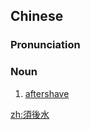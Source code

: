 {{also|须后水}}
==Chinese==
{{zh-forms|s=须后水}}

===Pronunciation===
{{zh-pron
|m=xūhòushuǐ
|cat=n
}}

===Noun===
{{zh-noun}}

# [[aftershave]] {{gloss|a lotion used after finishing shaving}}

[[zh:須後水]]